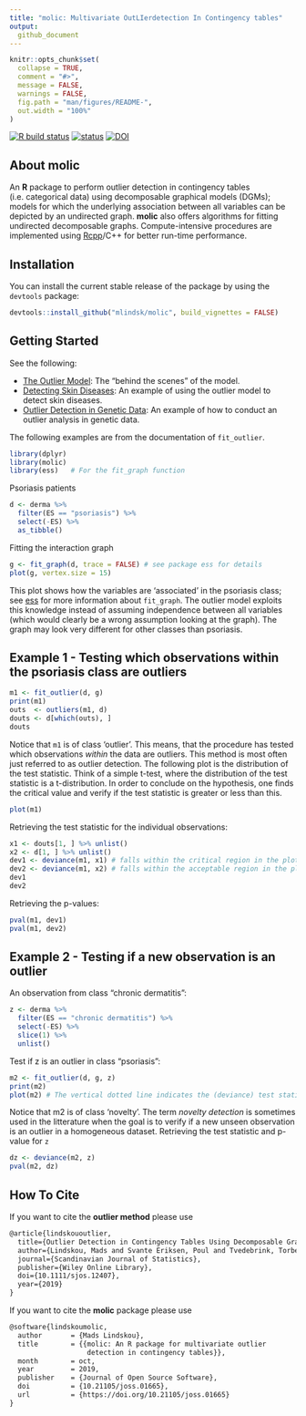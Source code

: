 ```yaml
---
title: "molic: Multivariate OutLIerdetection In Contingency tables"
output:
  github_document
---
```


<!-- README.md is generated from README.Rmd. Please edit that file -->

```r
knitr::opts_chunk$set(
  collapse = TRUE,
  comment = "#>",
  message = FALSE,
  warnings = FALSE,
  fig.path = "man/figures/README-",
  out.width = "100%"
)
```

[![R build status](https://github.com/mlindsk/molic/workflows/R-CMD-check/badge.svg)](https://github.com/mlindsk/molic/actions)
[![status](https://joss.theoj.org/papers/9fa65ced7bf3db01343d68b4488196d8/status.svg)](https://joss.theoj.org/papers/9fa65ced7bf3db01343d68b4488196d8)
[![DOI](https://zenodo.org/badge/177729633.svg)](https://zenodo.org/badge/latestdoi/177729633)

## About molic

An **R** package to perform outlier detection in contingency tables (i.e. categorical data) using decomposable graphical models (DGMs); models for which the underlying association between all variables can be depicted by an undirected graph. **molic** also offers algorithms for fitting undirected decomposable graphs. Compute-intensive procedures are implemented using [Rcpp](http://www.rcpp.org/)/C++ for better run-time performance.

## Installation

You can install the current stable release of the package by using the `devtools` package: 

```r
devtools::install_github("mlindsk/molic", build_vignettes = FALSE)
```

## Getting Started

See the following:

 - [The Outlier Model](https://mlindsk.github.io/molic/articles/outlier_intro.html): The "behind the scenes" of the model.
 - [Detecting Skin Diseases](https://mlindsk.github.io/molic/articles/dermatitis.html): An example of using the outlier model to detect skin diseases. 
 - [Outlier Detection in Genetic Data](https://mlindsk.github.io/molic/articles/genetic_example.html): An example of how to conduct an outlier analysis in genetic data.

The following examples are from the documentation of `fit_outlier`.

```r
library(dplyr)
library(molic)
library(ess)   # For the fit_graph function
```

Psoriasis patients

```r
d <- derma %>%
  filter(ES == "psoriasis") %>%
  select(-ES) %>%
  as_tibble()
```

Fitting the interaction graph

```r
g <- fit_graph(d, trace = FALSE) # see package ess for details
plot(g, vertex.size = 15) 
```

This plot shows how the variables are 'associated' in the psoriasis class; see [ess](https://github.com/mlindsk/ess) for more information about `fit_graph`. The outlier model exploits this knowledge instead of assuming independence between all variables (which would clearly be a wrong assumption looking at the graph). The graph may look very different for other classes than psoriasis.

## Example 1 - Testing which observations within the psoriasis class are outliers

```r
m1 <- fit_outlier(d, g)
print(m1)
outs  <- outliers(m1, d)
douts <- d[which(outs), ]
douts
```

Notice that `m1` is of class 'outlier'. This means, that the procedure has tested which observations _within_ the data are outliers. This method is most often just referred to as outlier detection. The following plot is the distribution of the test statistic. Think of a simple t-test, where the distribution of the test statistic is a t-distribution. In order to conclude on the hypothesis, one finds the critical value and verify if the test statistic is greater or less than this.

```r
plot(m1) 
```

Retrieving the test statistic for the individual observations:

```r
x1 <- douts[1, ] %>% unlist()
x2 <- d[1, ] %>% unlist()
dev1 <- deviance(m1, x1) # falls within the critical region in the plot (the red area)
dev2 <- deviance(m1, x2) # falls within the acceptable region in the plot
dev1
dev2
```

Retrieving the p-values:

```r
pval(m1, dev1)
pval(m1, dev2)
```

## Example 2 - Testing if a new observation is an outlier
 
An observation from class "chronic dermatitis": 

```r
z <- derma %>%
  filter(ES == "chronic dermatitis") %>%
  select(-ES) %>%
  slice(1) %>%
  unlist()
```

Test if z is an outlier in class "psoriasis":

```r
m2 <- fit_outlier(d, g, z)
print(m2)
plot(m2) # The vertical dotted line indicates the (deviance) test statistic of z
```

Notice that m2 is of class 'novelty'. The term _novelty detection_ is sometimes used in the litterature when the goal is to verify if a new unseen observation is an outlier in a homogeneous dataset. Retrieving the test statistic and p-value for `z`

```r
dz <- deviance(m2, z)
pval(m2, dz)
```

## How To Cite

If you want to cite the **outlier method** please use

```latex
@article{lindskououtlier,
  title={Outlier Detection in Contingency Tables Using Decomposable Graphical Models},
  author={Lindskou, Mads and Svante Eriksen, Poul and Tvedebrink, Torben},
  journal={Scandinavian Journal of Statistics},
  publisher={Wiley Online Library},
  doi={10.1111/sjos.12407},
  year={2019}
}
```

If you want to cite the **molic** package please use

```latex
@software{lindskoumolic,
  author       = {Mads Lindskou},
  title        = {{molic: An R package for multivariate outlier 
                   detection in contingency tables}},
  month        = oct,
  year         = 2019,
  publisher    = {Journal of Open Source Software},
  doi          = {10.21105/joss.01665},
  url          = {https://doi.org/10.21105/joss.01665}
}
```

<!-- Also, see the [jti](https://github.com/mlindsk/jti) package which is used for making inference in Bayesian networks or DGMs; in the latter case, one can exploit the **ess** package. -->
